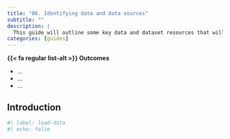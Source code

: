```yaml
---
title: "06. Identifying data and data sources"
subtitle: ""
description: |
  This guide will outline some key data and dataset resources that will be usefull for your own text analysis projects. This guide is not exhaustive, but it will provide you with a good starting point for you to start to explore different types of data and data sources.
categories: [guides]
---
```


::: {.callout}
**{{< fa regular list-alt >}} Outcomes**

- ...
- ...
- ...
:::

## Introduction

```r
#| label: load-data
#| echo: false

```


